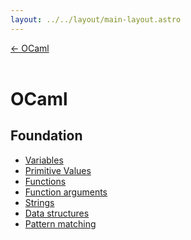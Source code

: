 ```yaml
---
layout: ../../layout/main-layout.astro
---
```

<a href="/">← OCaml </a> <br /> <br />

# OCaml

## Foundation

- [Variables](./ocaml/variables)
- [Primitive Values](./ocaml/primitive-values)
- [Functions](./ocaml/functions)
- [Function arguments](./ocaml/function-arguments)
- [Strings](./ocaml/strings)
- [Data structures](./ocaml/data-structures)
- [Pattern matching](./ocaml/pattern-matching)
